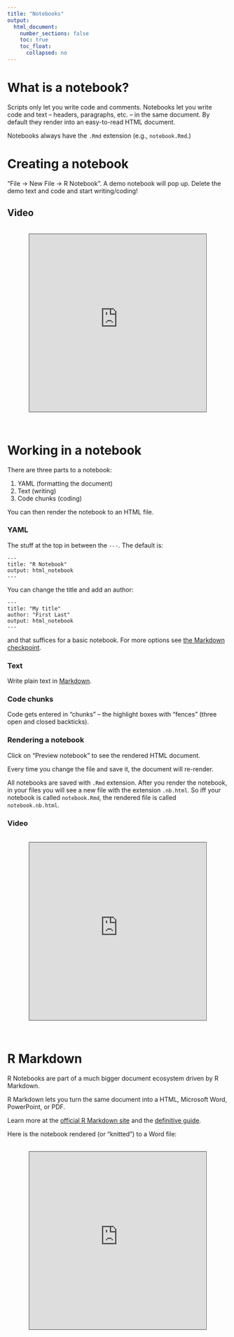 ```yaml
---
title: "Notebooks"
output:
  html_document:
    number_sections: false
    toc: true
    toc_float: 
      collapsed: no
---
```


# What is a notebook? 

Scripts only let you write code and comments. Notebooks let you write code and text -- headers, paragraphs, etc. -- in the same document. By default they render into an easy-to-read HTML document. 

Notebooks always have the `.Rmd` extension (e.g., `notebook.Rmd`.)

# Creating a notebook

"File -> New File -> R Notebook". A demo notebook will pop up. Delete the demo text and code and start writing/coding!

## Video

<br>
<center>
<iframe src="https://suffolku.hosted.panopto.com/Panopto/Pages/Embed.aspx?id=b0fdb687-ab71-4206-9e39-ad1801629697&autoplay=false&offerviewer=true&showtitle=false&showbrand=false&start=0&interactivity=all" height="405" width="80%" style="border: 1px solid #464646;" allowfullscreen allow="autoplay"></iframe>
</center>
<br>

# Working in a notebook

There are three parts to a notebook:

1. YAML (formatting the document)
2. Text (writing)
3. Code chunks (coding)

You can then render the notebook to an HTML file.

### YAML

The stuff at the top in between the `---`. The default is:

```
---
title: "R Notebook"
output: html_notebook
---
```

You can change the title and add an author:

```
---
title: "My title"
author: "First Last"
output: html_notebook
---
```

and that suffices for a basic notebook. For more options see [the Markdown checkpoint](https://suffolkecon.github.io/markdown.nb.html#2_YAML).

### Text

Write plain text in [Markdown](https://suffolkecon.github.io/markdown.nb.html).

### Code chunks

Code gets entered in "chunks" -- the highlight boxes with "fences" (three open and closed backticks). 

### Rendering a notebook

Click on "Preview notebook" to see the rendered HTML document. 

Every time you change the file and save it, the document will re-render. 

All notebooks are saved with `.Rmd` extension. After you render the notebook, in your files you will see a new file with the extension `.nb.html`. So iff your notebook is called `notebook.Rmd`, the rendered file is called `notebook.nb.html`.

### Video

<br>
<center>
<iframe src="https://suffolku.hosted.panopto.com/Panopto/Pages/Embed.aspx?id=0485d049-fcc6-4d67-a5e7-ad1801635f2a&autoplay=false&offerviewer=true&showtitle=false&showbrand=false&start=0&interactivity=all" height="405" width="80%" style="border: 1px solid #464646;" allowfullscreen allow="autoplay"></iframe>
</center>
<br>


# R Markdown

R Notebooks are part of a much bigger document ecosystem driven by R Markdown. 

R Markdown lets you turn the same document into a HTML, Microsoft Word, PowerPoint, or PDF. 

Learn more at the [official R Markdown site](https://rmarkdown.rstudio.com/) and the [definitive guide](https://bookdown.org/yihui/rmarkdown/).

Here is the notebook rendered (or "knitted") to a Word file:

<br>
<center>
<iframe src="https://suffolku.hosted.panopto.com/Panopto/Pages/Embed.aspx?id=18f1016b-0bc7-476d-816c-ad180163d6dc&autoplay=false&offerviewer=true&showtitle=false&showbrand=false&start=0&interactivity=all" height="405" width="80%" style="border: 1px solid #464646;" allowfullscreen allow="autoplay"></iframe>
</center>
<br>
